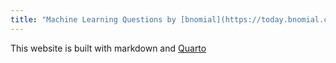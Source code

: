 ```yaml
---
title: "Machine Learning Questions by [bnomial](https://today.bnomial.com/)"
---
```


This website is built with markdown and [Quarto](https://quarto.org/docs/websites>)
